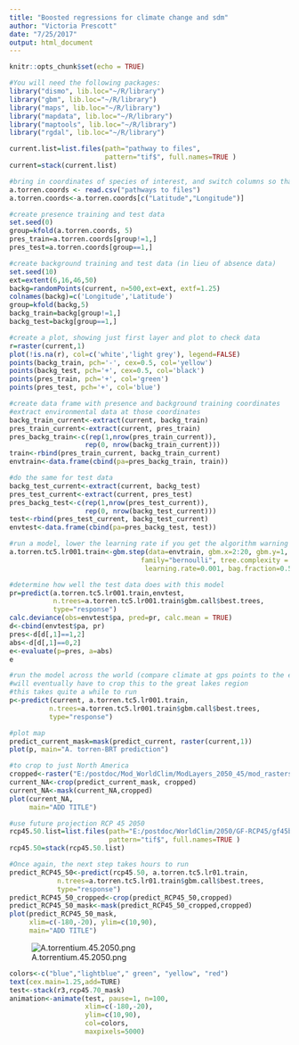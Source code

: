 ```yaml
---
title: "Boosted regressions for climate change and sdm"
author: "Victoria Prescott"
date: "7/25/2017"
output: html_document
---
```


```r
knitr::opts_chunk$set(echo = TRUE)
```

```r
#You will need the following packages:
library("dismo", lib.loc="~/R/library")
library("gbm", lib.loc="~/R/library")
library("maps", lib.loc="~/R/library")
library("mapdata", lib.loc="~/R/library")
library("maptools", lib.loc="~/R/library")
library("rgdal", lib.loc="~/R/library")
```

```r
current.list=list.files(path="pathway to files", 
                        pattern="tif$", full.names=TRUE )
current=stack(current.list)
```

```r
#bring in coordinates of species of interest, and switch columns so that latitude is first
a.torren.coords <- read.csv("pathways to files")
a.torren.coords<-a.torren.coords[c("Latitude","Longitude")]
```

```r
#create presence training and test data
set.seed(0)
group=kfold(a.torren.coords, 5)
pres_train=a.torren.coords[group!=1,]
pres_test=a.torren.coords[group==1,]
```

```r
#create background training and test data (in lieu of absence data)
set.seed(10)
ext=extent(6,16,46,50)
backg=randomPoints(current, n=500,ext=ext, extf=1.25)
colnames(backg)=c('Longitude','Latitude')
group=kfold(backg,5)
backg_train=backg[group!=1,]
backg_test=backg[group==1,]
```

```r
#create a plot, showing just first layer and plot to check data
r=raster(current,1)
plot(!is.na(r), col=c('white','light grey'), legend=FALSE)
points(backg_train, pch='-', cex=0.5, col='yellow')
points(backg_test, pch='+', cex=0.5, col='black')
points(pres_train, pch='+', col='green')
points(pres_test, pch='+', col='blue')
```

```r
#create data frame with presence and background training coordinates
#extract environmental data at those coordinates
backg_train_current<-extract(current, backg_train)
pres_train_current<-extract(current, pres_train)
pres_backg_train<-c(rep(1,nrow(pres_train_current)), 
                   rep(0, nrow(backg_train_current)))
train<-rbind(pres_train_current, backg_train_current)
envtrain<-data.frame(cbind(pa=pres_backg_train, train))
```

```r
#do the same for test data
backg_test_current<-extract(current, backg_test)
pres_test_current<-extract(current, pres_test)
pres_backg_test<-c(rep(1,nrow(pres_test_current)), 
                   rep(0, nrow(backg_test_current)))
test<-rbind(pres_test_current, backg_test_current)
envtest<-data.frame(cbind(pa=pres_backg_test, test))
```

```r
#run a model, lower the learning rate if you get the algorithm warning
a.torren.tc5.lr001.train<-gbm.step(data=envtrain, gbm.x=2:20, gbm.y=1,
                                 family="bernoulli", tree.complexity = 5,
                                  learning.rate=0.001, bag.fraction=0.5)
```

```r
#determine how well the test data does with this model
pr=predict(a.torren.tc5.lr001.train,envtest, 
           n.trees=a.torren.tc5.lr001.train$gbm.call$best.trees,
           type="response")
calc.deviance(obs=envtest$pa, pred=pr, calc.mean = TRUE)
d<-cbind(envtest$pa, pr)
pres<-d[d[,1]==1,2]
abs<-d[d[,1]==0,2]
e<-evaluate(p=pres, a=abs)
e
```

```r
#run the model across the world (compare climate at gps points to the entire world)
#will eventually have to crop this to the great lakes region
#this takes quite a while to run
p<-predict(current, a.torren.tc5.lr001.train,
          n.trees=a.torren.tc5.lr001.train$gbm.call$best.trees,
          type="response")
```

```r
#plot map
predict_current_mask=mask(predict_current, raster(current,1))
plot(p, main="A. torren-BRT prediction")
```

```r
#to crop to just North America
cropped<-raster("E:/postdoc/Mod_WorldClim/ModLayers_2050_45/mod_rasters/mod_bio_1.tif")
current_NA<-crop(predict_current_mask, cropped)
current_NA<-mask(current_NA,cropped)
plot(current_NA,
     main="ADD TITLE")
```

```r
#use future projection RCP 45 2050
rcp45.50.list=list.files(path="E:/postdoc/WorldClim/2050/GF-RCP45/gf45bi50/", 
                         pattern="tif$", full.names=TRUE )
rcp45.50=stack(rcp45.50.list)
```

```r
#Once again, the next step takes hours to run
predict_RCP45_50<-predict(rcp45.50, a.torren.tc5.lr01.train,
            n.trees=a.torren.tc5.lr01.train$gbm.call$best.trees,
            type="response")
predict_RCP45_50_cropped<-crop(predict_RCP45_50,cropped)
predict_RCP45_50_mask<-mask(predict_RCP45_50_cropped,cropped)
plot(predict_RCP45_50_mask, 
     xlim=c(-180,-20), ylim=c(10,90),
     main="ADD TITLE")
```
![A.torrentium.45.2050.png](/home/vaprescott/ClimateAndInvasiveRA/A.torrentium.45.2050.png)
```r
colors<-c("blue","lightblue"," green", "yellow", "red")
text(cex.main=1.25,add=TURE)
test<-stack(r3,rcp45.70_mask)
animation<-animate(test, pause=1, n=100, 
                   xlim=c(-180,-20), 
                   ylim=c(10,90), 
                   col=colors,
                   maxpixels=5000)
```
 
